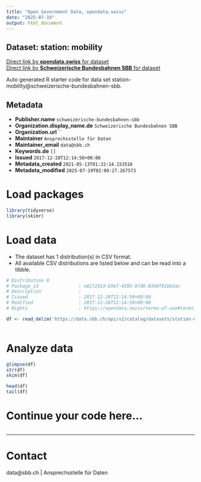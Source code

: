 ```yaml
---
title: "Open Government Data, opendata.swiss"
date: "2025-07-19"
output: html_document
---
```


## Dataset: station: mobility



[Direct link by **opendata.swiss** for dataset](https://opendata.swiss/de/dataset/station-mobility1)<br>
[Direct link by **Schweizerische Bundesbahnen SBB** for dataset](https://data.sbb.ch/explore/dataset/station-mobility/)

Auto generated R starter code for data set station-mobility@schweizerische-bundesbahnen-sbb.

## Metadata

- **Publisher.name** `schweizerische-bundesbahnen-sbb`
- **Organization.display_name.de** `Schweizerische Bundesbahnen SBB`
- **Organization.url** ``
- **Maintainer** `Ansprechsstelle für Daten`
- **Maintainer_email** `data@sbb.ch`
- **Keywords.de** `[]`
- **Issued** `2017-12-28T12:14:50+00:00`
- **Metadata_created** `2021-05-13T01:32:14.153516`
- **Metadata_modified** `2025-07-19T02:09:27.267573`


# Load packages

```r

library(tidyverse)
library(skimr)

```

# Load data

-   The dataset has 1 distribution(s) in CSV format.
-   All available CSV distributions are listed below and can be read into a tibble.

```r

# Distribution 0
# Package_id               : e8272d1d-b56f-4395-87d6-8368f81bb3ac
# Description              : 
# Issued                   : 2017-12-28T12:14:50+00:00
# Modified                 : 2017-12-28T12:14:50+00:00
# Rights                   : https://opendata.swiss/terms-of-use#terms_by

df <- read_delim('https://data.sbb.ch/api/v2/catalog/datasets/station-mobility/exports/csv?use_labels=true')



```

# Analyze data

```r

glimpse(df)
str(df)
skim(df)

head(df)
tail(df)

```

# Continue your code here...

```r

```

------------------------------------------------------------------------

# Contact

data@sbb.ch | Ansprechsstelle für Daten
